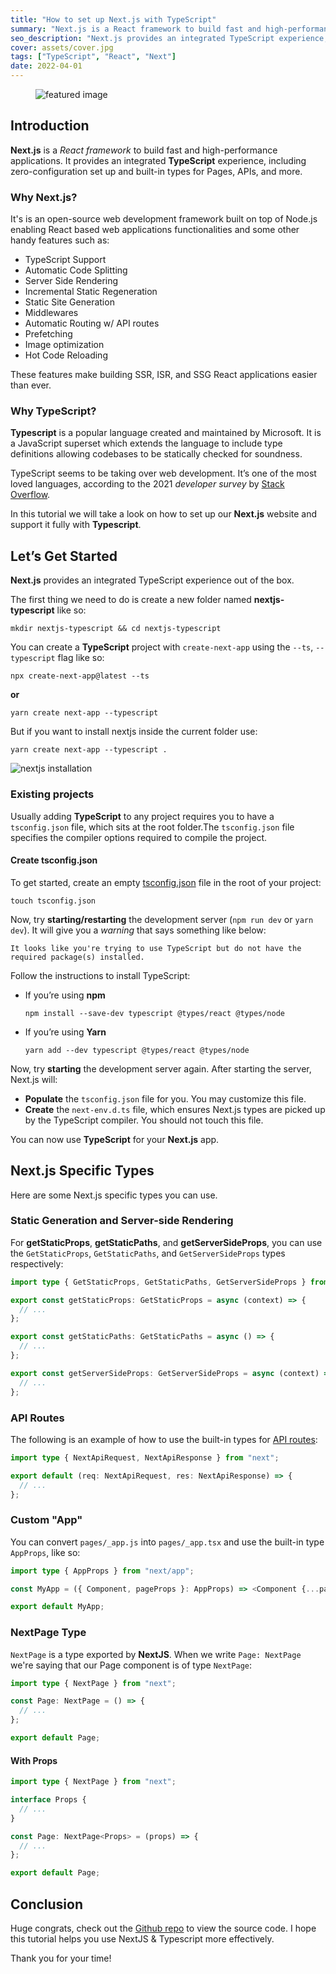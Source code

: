 ---
title: "How to set up Next.js with TypeScript"
summary: "Next.js is a React framework to build fast and high-performance applications. It provides an integrated TypeScript experience, including zero-configuration set up and built-in types for Pages, APIs, and more."
seo_description: "Next.js provides an integrated TypeScript experience, including zero-configuration set up and built-in types for Pages, APIs, and more."
cover: assets/cover.jpg
tags: ["TypeScript", "React", "Next"]
date: 2022-04-01
---

<!-- Don't remove figure -->

<figure>
  <img src="./assets/cover.jpg" alt="featured image" title="How to set up Next.js with TypeScript" />
  <figcaption></figcaption>
</figure>

## Introduction

**Next.js** is a _React framework_ to build fast and high-performance applications. It provides an integrated **TypeScript** experience, including zero-configuration set up and built-in types for Pages, APIs, and more.

### Why Next.js?

It's is an open-source web development framework built on top of Node.js enabling React based web applications functionalities and some other handy features such as:

- TypeScript Support
- Automatic Code Splitting
- Server Side Rendering
- Incremental Static Regeneration
- Static Site Generation
- Middlewares
- Automatic Routing w/ API routes
- Prefetching
- Image optimization
- Hot Code Reloading

These features make building SSR, ISR, and SSG React applications easier than ever.

### Why TypeScript?

**Typescript** is a popular language created and maintained by Microsoft. It is a JavaScript superset which extends the language to include type definitions allowing codebases to be statically checked for soundness.

TypeScript seems to be taking over web development. It’s one of the most loved languages, according to the 2021 _developer survey_ by [Stack Overflow](https://insights.stackoverflow.com/survey/2021#most-loved-dreaded-and-wanted-language-love-dread).

In this tutorial we will take a look on how to set up our **Next.js** website and support it fully with **Typescript**.

## Let’s Get Started

**Next.js** provides an integrated TypeScript experience out of the box.

The first thing we need to do is create a new folder named **nextjs-typescript** like so:

```
mkdir nextjs-typescript && cd nextjs-typescript
```

You can create a **TypeScript** project with `create-next-app` using the `--ts`, `--typescript` flag like so:

```
npx create-next-app@latest --ts
```

**or**

```
yarn create next-app --typescript
```

But if you want to install nextjs inside the current folder use:

```
yarn create next-app --typescript .
```

![nextjs installation](./assets/1.png)

### Existing projects

Usually adding **TypeScript** to any project requires you to have a `tsconfig.json` file, which sits at the root folder.The `tsconfig.json` file specifies the compiler options required to compile the project.

#### Create tsconfig.json

To get started, create an empty [tsconfig.json](https://www.typescriptlang.org/docs/handbook/tsconfig-json.html) file in the root of your project:

```
touch tsconfig.json
```

Now, try **starting/restarting** the development server (`npm run dev` or `yarn dev`). It will give you a _warning_ that says something like below:

```
It looks like you're trying to use TypeScript but do not have the required package(s) installed.
```

Follow the instructions to install TypeScript:

- If you’re using **npm**

  ```
  npm install --save-dev typescript @types/react @types/node
  ```

- If you’re using **Yarn**

  ```
  yarn add --dev typescript @types/react @types/node
  ```

Now, try **starting** the development server again. After starting the server, Next.js will:

- **Populate** the `tsconfig.json` file for you. You may customize this file.
- **Create** the `next-env.d.ts` file, which ensures Next.js types are picked up by the TypeScript compiler. You should not touch this file.

You can now use **TypeScript** for your **Next.js** app.

## Next.js Specific Types

Here are some Next.js specific types you can use.

### Static Generation and Server-side Rendering

For **getStaticProps**, **getStaticPaths**, and **getServerSideProps**, you can use the `GetStaticProps`, `GetStaticPaths`, and `GetServerSideProps` types respectively:

```ts
import type { GetStaticProps, GetStaticPaths, GetServerSideProps } from "next";

export const getStaticProps: GetStaticProps = async (context) => {
  // ...
};

export const getStaticPaths: GetStaticPaths = async () => {
  // ...
};

export const getServerSideProps: GetServerSideProps = async (context) => {
  // ...
};
```

### API Routes

The following is an example of how to use the built-in types for [API routes](https://nextjs.org/docs/api-routes/introduction):

```ts
import type { NextApiRequest, NextApiResponse } from "next";

export default (req: NextApiRequest, res: NextApiResponse) => {
  // ...
};
```

### Custom "App"

You can convert `pages/_app.js` into `pages/_app.tsx` and use the built-in type `AppProps`, like so:

```ts
import type { AppProps } from "next/app";

const MyApp = ({ Component, pageProps }: AppProps) => <Component {...pageProps} />;

export default MyApp;
```

### NextPage Type

`NextPage` is a type exported by **NextJS**. When we write `Page: NextPage` we're saying that our Page component is of type `NextPage`:

```ts
import type { NextPage } from "next";

const Page: NextPage = () => {
  // ...
};

export default Page;
```

#### With Props

```ts
import type { NextPage } from "next";

interface Props {
  // ...
}

const Page: NextPage<Props> = (props) => {
  // ...
};

export default Page;
```

## Conclusion

Huge congrats, check out the [Github repo](https://github.com/melboudali/Next.js-tutorials) to view the source code. I hope this tutorial helps you use NextJS & Typescript more effectively.

Thank you for your time!

